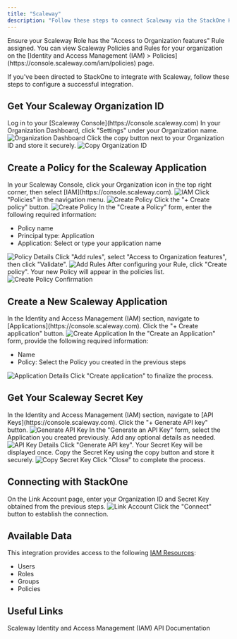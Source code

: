 ```yaml
---
title: "Scaleway"
description: "Follow these steps to connect Scaleway via the StackOne Hub successfully."
---
```



<Warning>
  Ensure your Scaleway Role has the "Access to Organization features" Rule assigned. You can view Scaleway Policies and Rules for your organization on the [Identity and Access Management (IAM) > Policies](https://console.scaleway.com/iam/policies) page.
</Warning>

If you've been directed to StackOne to integrate with Scaleway, follow these steps to configure a successful integration.

## Get Your Scaleway Organization ID

<Steps>
  <Step title="Log in to Scaleway">
    Log in to your [Scaleway Console](https://console.scaleway.com)
  </Step>

  <Step title="Access Organization Settings">
    In your Organization Dashboard, click "Settings" under your Organization name.
    <Frame>
      <img className='rounded-md' style={{ margin: '0 auto', border: '1px solid #efefef' }} alt="Organization Dashboard" src="/images/scaleway/image1.png" />
    </Frame>
  </Step>

  <Step title="Copy Organization ID">
    Click the copy button next to your Organization ID and store it securely.
    <Frame>
      <img className='rounded-md' style={{ margin: '0 auto', border: '1px solid #efefef' }} alt="Copy Organization ID" src="/images/scaleway/image2.png" />
    </Frame>
  </Step>
</Steps>

## Create a Policy for the Scaleway Application

<Steps>
  <Step title="Access IAM">
    In your Scaleway Console, click your Organization icon in the top right corner, then select [IAM](https://console.scaleway.com).
    <Frame>
      <img className='rounded-md' style={{ margin: '0 auto', border: '1px solid #efefef' }} alt="IAM" src="/images/scaleway/image3.png" />
    </Frame>
  </Step>

  <Step title="View Policies">
    Click "Policies" in the navigation menu.
    <Frame>
      <img className='rounded-md' style={{ margin: '0 auto', border: '1px solid #efefef' }} alt="Create Policy" src="/images/scaleway/image4.png" />
    </Frame>
  </Step>

  <Step title="Create New Policy">
    Click the "+ Create policy" button.
    <Frame>
      <img className='rounded-md' style={{ margin: '0 auto', border: '1px solid #efefef' }} alt="Create Policy" src="/images/scaleway/image5.png" />
    </Frame>
  </Step>

  <Step title="Enter Policy Details">
    In the "Create a Policy" form, enter the following required information:
    <ul>
      <li>Policy name</li>
      <li>Principal type: Application</li>
      <li>Application: Select or type your application name</li>
    </ul>
    <Frame>
      <img className='rounded-md' style={{ margin: '0 auto', border: '1px solid #efefef' }} alt="Policy Details" src="/images/scaleway/image6.png" />
    </Frame>
  </Step>

  <Step title="Add Rules">
    Click "Add rules", select "Access to Organization features", then click "Validate".
    <Frame>
      <img className='rounded-md' style={{ margin: '0 auto', border: '1px solid #efefef' }} alt="Add Rules" src="/images/scaleway/image7.png" />
    </Frame>
  </Step>

  <Step title="Create Policy">
    After configuring your Rule, click "Create policy". Your new Policy will appear in the policies list.
    <Frame>
      <img className='rounded-md' style={{ margin: '0 auto', border: '1px solid #efefef' }} alt="Create Policy Confirmation" src="/images/scaleway/image8.png" />
    </Frame>
  </Step>
</Steps>

## Create a New Scaleway Application

<Steps>
  <Step title="Access Applications">
    In the Identity and Access Management (IAM) section, navigate to [Applications](https://console.scaleway.com).
  </Step>

  <Step title="Create Application">
    Click the "+ Create application" button.
    <Frame>
      <img className='rounded-md' style={{ margin: '0 auto', border: '1px solid #efefef' }} alt="Create Application" src="/images/scaleway/image9.png" />
    </Frame>
  </Step>

  <Step title="Enter Application Details">
    In the "Create an Application" form, provide the following required information:
    <ul>
      <li>Name</li>
      <li>Policy: Select the Policy you created in the previous steps</li>
    </ul>
    <Frame>
      <img className='rounded-md' style={{ margin: '0 auto', border: '1px solid #efefef' }} alt="Application Details" src="/images/scaleway/image10.png" />
    </Frame>
  </Step>

  <Step title="Create Application">
    Click "Create application" to finalize the process.
  </Step>
</Steps>

## Get Your Scaleway Secret Key

<Steps>
  <Step title="Access API Keys">
    In the Identity and Access Management (IAM) section, navigate to [API Keys](https://console.scaleway.com).
  </Step>

  <Step title="Generate API Key">
    Click the "+ Generate API key" button.
    <Frame>
      <img className='rounded-md' style={{ margin: '0 auto', border: '1px solid #efefef' }} alt="Generate API Key" src="/images/scaleway/image11.png" />
    </Frame>
  </Step>

  <Step title="Enter API Key Details">
    In the "Generate an API Key" form, select the Application you created previously. Add any optional details as needed.
    <Frame>
      <img className='rounded-md' style={{ margin: '0 auto', border: '1px solid #efefef' }} alt="API Key Details" src="/images/scaleway/image12.png" />
    </Frame>
  </Step>

  <Step title="Generate API Key">
    Click "Generate API key". Your Secret Key will be displayed once. Copy the Secret Key using the copy button and store it securely.
    <Frame>
      <img className='rounded-md' style={{ margin: '0 auto', border: '1px solid #efefef' }} alt="Copy Secret Key" src="/images/scaleway/image13.png" />
    </Frame>
  </Step>

  <Step title="Close">
    Click "Close" to complete the process.
  </Step>
</Steps>

## Connecting with StackOne

<Steps>
  <Step title="Enter Credentials">
    On the Link Account page, enter your Organization ID and Secret Key obtained from the previous steps.
    <Frame>
      <img className='rounded-md' style={{ margin: '0 auto', border: '1px solid #efefef' }} alt="Link Account" src="/images/scaleway/image14.png" />
    </Frame>
  </Step>

  <Step title="Connect">
    Click the "Connect" button to establish the connection.
  </Step>
</Steps>

<IntegrationFooter />

## Available Data

This integration provides access to the following [IAM Resources](https://docs.stackone.com/reference/iam_list_users):
<ul>
 <li>Users</li>
 <li>Roles</li>
 <li>Groups</li>
 <li>Policies</li>
</ul>

## Useful Links
<Card title="API Reference" icon="link" href="https://www.scaleway.com/en/developers/api/#identity-and-access-management-iam">
    Scaleway Identity and Access Management (IAM) API Documentation
</Card>